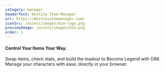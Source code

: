 ```yaml
---
category: manager
headerText: Destiny Item Manager
url: https://destinyitemmanager.com/
iconSrc: /assets/images/dim-logo.png
previewImage: /assets/images/dim.png
order: 1
---
```


#### Control Your Items Your Way.

Swap items, check stats, and build the loadout to Become Legend with DIM.
Manage your characters with ease, directly in your browser.
